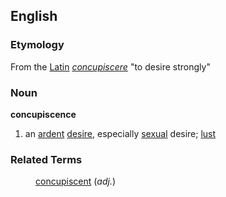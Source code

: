 == English ==
=== Etymology ===
From the [[Latin]] ''[[concupiscere]]'' "to desire strongly"

=== Noun ===
'''concupiscence'''
# an [[ardent]] [[desire]], especially [[sexual]] desire; [[lust]]

=== Related Terms ===
: [[concupiscent]] (''adj.'')